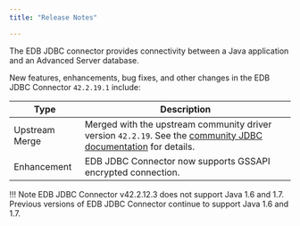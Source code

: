 ```yaml
---
title: "Release Notes"

---
```

The EDB JDBC connector provides connectivity between a Java application and an Advanced Server database.

New features, enhancements, bug fixes, and other changes in the EDB JDBC Connector `42.2.19.1` include:

| Type           | Description                                                                                                                                                                  |
| -------------- | ---------------------------------------------------------------------------------------------------------------------------------------------------------------------------- |
| Upstream Merge | Merged with the upstream community driver version `42.2.19`. See the [community JDBC documentation](https://jdbc.postgresql.org/documentation/head/index.html) for details.      |
| Enhancement    | EDB JDBC Connector now supports GSSAPI encrypted connection.                                                                                                                 |

!!! Note
    EDB JDBC Connector v42.2.12.3 does not support Java 1.6 and 1.7. Previous versions of EDB JDBC Connector continue to support Java 1.6 and 1.7.
